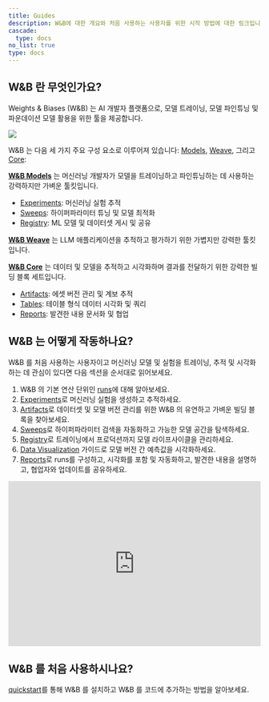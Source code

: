 ```yaml
---
title: Guides
description: W&B에 대한 개요와 처음 사용하는 사용자를 위한 시작 방법에 대한 링크입니다.
cascade:
  type: docs
no_list: true
type: docs
---
```


## W&B 란 무엇인가요?

Weights & Biases (W&B) 는 AI 개발자 플랫폼으로, 모델 트레이닝, 모델 파인튜닝 및 파운데이션 모델 활용을 위한 툴을 제공합니다.

<Frame>
    <img src="/images/general/architecture.png"  />
</Frame>

W&B 는 다음 세 가지 주요 구성 요소로 이루어져 있습니다: [Models](/ko/guides/models), [Weave](https://wandb.github.io/weave/), 그리고 [Core](/ko/models/core/):

**[W&B Models](/ko/models/)** 는 머신러닝 개발자가 모델을 트레이닝하고 파인튜닝하는 데 사용하는 강력하지만 가벼운 툴킷입니다.
- [Experiments](/ko/models/track/): 머신러닝 실험 추적
- [Sweeps](/ko/models/sweeps/): 하이퍼파라미터 튜닝 및 모델 최적화
- [Registry](/ko/models/core/registry/): ML 모델 및 데이터셋 게시 및 공유

**[W&B Weave](/ko/guides/weave/)** 는 LLM 애플리케이션을 추적하고 평가하기 위한 가볍지만 강력한 툴킷입니다.

**[W&B Core](/ko/models/core/)** 는 데이터 및 모델을 추적하고 시각화하며 결과를 전달하기 위한 강력한 빌딩 블록 세트입니다.
- [Artifacts](/ko/models/artifacts/): 에셋 버전 관리 및 계보 추적
- [Tables](/ko/models/tables/): 테이블 형식 데이터 시각화 및 쿼리
- [Reports](/ko/models/reports/): 발견한 내용 문서화 및 협업

## W&B 는 어떻게 작동하나요?

W&B 를 처음 사용하는 사용자이고 머신러닝 모델 및 실험을 트레이닝, 추적 및 시각화하는 데 관심이 있다면 다음 섹션을 순서대로 읽어보세요.

1. W&B 의 기본 연산 단위인 [runs](/ko/models/runs/)에 대해 알아보세요.
2. [Experiments](/ko/models/track/)로 머신러닝 실험을 생성하고 추적하세요.
3. [Artifacts](/ko/models/artifacts/)로 데이터셋 및 모델 버전 관리를 위한 W&B 의 유연하고 가벼운 빌딩 블록을 찾아보세요.
4. [Sweeps](/ko/models/sweeps/)로 하이퍼파라미터 검색을 자동화하고 가능한 모델 공간을 탐색하세요.
5. [Registry](/ko/models/core/registry/)로 트레이닝에서 프로덕션까지 모델 라이프사이클을 관리하세요.
6. [Data Visualization](/ko/models/tables/) 가이드로 모델 버전 간 예측값을 시각화하세요.
7. [Reports](/ko/models/reports/)로 runs를 구성하고, 시각화를 포함 및 자동화하고, 발견한 내용을 설명하고, 협업자와 업데이트를 공유하세요.

<iframe width="100%" height="330" src="https://www.youtube.com/embed/tHAFujRhZLA" title="Weights &amp; Biases End-to-End Demo" frameborder="0" allow="accelerometer; autoplay; clipboard-write; encrypted-media; gyroscope; picture-in-picture; web-share" allowfullscreen></iframe>

## W&B 를 처음 사용하시나요?

[quickstart](/ko/quickstart/)를 통해 W&B 를 설치하고 W&B 를 코드에 추가하는 방법을 알아보세요.
